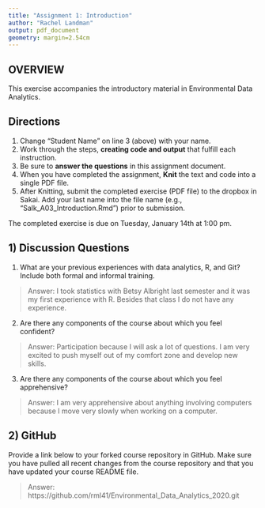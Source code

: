 ```yaml
---
title: "Assignment 1: Introduction"
author: "Rachel Landman"
output: pdf_document
geometry: margin=2.54cm
---
```

  
## OVERVIEW

This exercise accompanies the introductory material in Environmental Data Analytics. 

## Directions
1. Change "Student Name" on line 3 (above) with your name.
3. Work through the steps, **creating code and output** that fulfill each instruction.
4. Be sure to **answer the questions** in this assignment document.
6. When you have completed the assignment, **Knit** the text and code into a single PDF file.
8. After Knitting, submit the completed exercise (PDF file) to the dropbox in Sakai. Add your last name into the file name (e.g., "Salk_A03_Introduction.Rmd") prior to submission.

The completed exercise is due on Tuesday, January 14th at 1:00 pm.

## 1) Discussion Questions

1. What are your previous experiences with data analytics, R, and Git? Include both formal and informal training.

> Answer: I took statistics with Betsy Albright last semester and it was my first experience with R. Besides that class I do not have any experience.

2. Are there any components of the course about which you feel confident?

> Answer: Participation because I will ask a lot of questions. I am very excited to push myself out of my comfort zone and develop new skills. 

3. Are there any components of the course about which you feel apprehensive?

> Answer: I am very apprehensive about anything involving computers because I move very slowly when working on a computer. 


## 2) GitHub

Provide a link below to your forked course repository in GitHub. Make sure you have pulled all recent changes from the course repository  and that you have updated your course README file. 

> Answer: https://github.com/rml41/Environmental_Data_Analytics_2020.git


